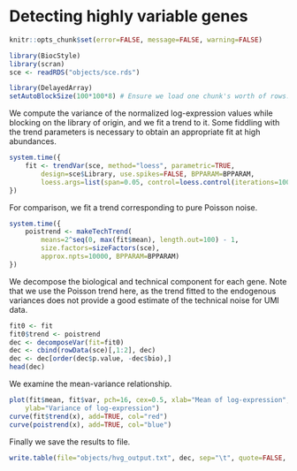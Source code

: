 # Detecting highly variable genes

```r
knitr::opts_chunk$set(error=FALSE, message=FALSE, warning=FALSE)
```

```r
library(BiocStyle)
library(scran)
sce <- readRDS("objects/sce.rds")

library(DelayedArray)
setAutoBlockSize(100*100*8) # Ensure we load one chunk's worth of rows.
```

We compute the variance of the normalized log-expression values while blocking on the library of origin, and we fit a trend to it.
Some fiddling with the trend parameters is necessary to obtain an appropriate fit at high abundances.

```r
system.time({
    fit <- trendVar(sce, method="loess", parametric=TRUE, 
        design=sce$Library, use.spikes=FALSE, BPPARAM=BPPARAM,
        loess.args=list(span=0.05, control=loess.control(iterations=100)))
})
```

For comparison, we fit a trend corresponding to pure Poisson noise.

```r
system.time({
    poistrend <- makeTechTrend(
        means=2^seq(0, max(fit$mean), length.out=100) - 1,
        size.factors=sizeFactors(sce),
        approx.npts=10000, BPPARAM=BPPARAM)
})
```

We decompose the biological and technical component for each gene.
Note that we use the Poisson trend here, as the trend fitted to the endogenous variances does not provide a good estimate of the technical noise for UMI data.

```r
fit0 <- fit
fit0$trend <- poistrend
dec <- decomposeVar(fit=fit0)
dec <- cbind(rowData(sce)[,1:2], dec)
dec <- dec[order(dec$p.value, -dec$bio),]
head(dec)
```

We examine the mean-variance relationship.

```r
plot(fit$mean, fit$var, pch=16, cex=0.5, xlab="Mean of log-expression", 
    ylab="Variance of log-expression")
curve(fit$trend(x), add=TRUE, col="red")
curve(poistrend(x), add=TRUE, col="blue")
```

Finally we save the results to file.

```r
write.table(file="objects/hvg_output.txt", dec, sep="\t", quote=FALSE, row.names=FALSE)
```

<!--
Also saving the trend.

```r
saveRDS(file="objects/trendfit.rds", fit)
```
-->

